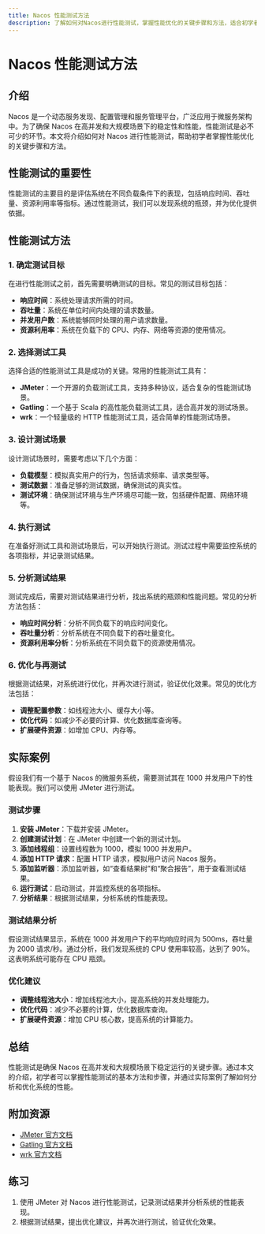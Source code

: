 ```yaml
---
title: Nacos 性能测试方法
description: 了解如何对Nacos进行性能测试，掌握性能优化的关键步骤和方法，适合初学者学习。
---
```


# Nacos 性能测试方法

## 介绍

Nacos 是一个动态服务发现、配置管理和服务管理平台，广泛应用于微服务架构中。为了确保 Nacos 在高并发和大规模场景下的稳定性和性能，性能测试是必不可少的环节。本文将介绍如何对 Nacos 进行性能测试，帮助初学者掌握性能优化的关键步骤和方法。

## 性能测试的重要性

性能测试的主要目的是评估系统在不同负载条件下的表现，包括响应时间、吞吐量、资源利用率等指标。通过性能测试，我们可以发现系统的瓶颈，并为优化提供依据。

## 性能测试方法

### 1. 确定测试目标

在进行性能测试之前，首先需要明确测试的目标。常见的测试目标包括：

- **响应时间**：系统处理请求所需的时间。
- **吞吐量**：系统在单位时间内处理的请求数量。
- **并发用户数**：系统能够同时处理的用户请求数量。
- **资源利用率**：系统在负载下的 CPU、内存、网络等资源的使用情况。

### 2. 选择测试工具

选择合适的性能测试工具是成功的关键。常用的性能测试工具有：

- **JMeter**：一个开源的负载测试工具，支持多种协议，适合复杂的性能测试场景。
- **Gatling**：一个基于 Scala 的高性能负载测试工具，适合高并发的测试场景。
- **wrk**：一个轻量级的 HTTP 性能测试工具，适合简单的性能测试场景。

### 3. 设计测试场景

设计测试场景时，需要考虑以下几个方面：

- **负载模型**：模拟真实用户的行为，包括请求频率、请求类型等。
- **测试数据**：准备足够的测试数据，确保测试的真实性。
- **测试环境**：确保测试环境与生产环境尽可能一致，包括硬件配置、网络环境等。

### 4. 执行测试

在准备好测试工具和测试场景后，可以开始执行测试。测试过程中需要监控系统的各项指标，并记录测试结果。

### 5. 分析测试结果

测试完成后，需要对测试结果进行分析，找出系统的瓶颈和性能问题。常见的分析方法包括：

- **响应时间分析**：分析不同负载下的响应时间变化。
- **吞吐量分析**：分析系统在不同负载下的吞吐量变化。
- **资源利用率分析**：分析系统在不同负载下的资源使用情况。

### 6. 优化与再测试

根据测试结果，对系统进行优化，并再次进行测试，验证优化效果。常见的优化方法包括：

- **调整配置参数**：如线程池大小、缓存大小等。
- **优化代码**：如减少不必要的计算、优化数据库查询等。
- **扩展硬件资源**：如增加 CPU、内存等。

## 实际案例

假设我们有一个基于 Nacos 的微服务系统，需要测试其在 1000 并发用户下的性能表现。我们可以使用 JMeter 进行测试。

### 测试步骤

1. **安装 JMeter**：下载并安装 JMeter。
2. **创建测试计划**：在 JMeter 中创建一个新的测试计划。
3. **添加线程组**：设置线程数为 1000，模拟 1000 并发用户。
4. **添加 HTTP 请求**：配置 HTTP 请求，模拟用户访问 Nacos 服务。
5. **添加监听器**：添加监听器，如“查看结果树”和“聚合报告”，用于查看测试结果。
6. **运行测试**：启动测试，并监控系统的各项指标。
7. **分析结果**：根据测试结果，分析系统的性能表现。

### 测试结果分析

假设测试结果显示，系统在 1000 并发用户下的平均响应时间为 500ms，吞吐量为 2000 请求/秒。通过分析，我们发现系统的 CPU 使用率较高，达到了 90%。这表明系统可能存在 CPU 瓶颈。

### 优化建议

- **调整线程池大小**：增加线程池大小，提高系统的并发处理能力。
- **优化代码**：减少不必要的计算，优化数据库查询。
- **扩展硬件资源**：增加 CPU 核心数，提高系统的计算能力。

## 总结

性能测试是确保 Nacos 在高并发和大规模场景下稳定运行的关键步骤。通过本文的介绍，初学者可以掌握性能测试的基本方法和步骤，并通过实际案例了解如何分析和优化系统的性能。

## 附加资源

- [JMeter 官方文档](https://jmeter.apache.org/usermanual/index.html)
- [Gatling 官方文档](https://gatling.io/docs/current/)
- [wrk 官方文档](https://github.com/wg/wrk)

## 练习

1. 使用 JMeter 对 Nacos 进行性能测试，记录测试结果并分析系统的性能表现。
2. 根据测试结果，提出优化建议，并再次进行测试，验证优化效果。
